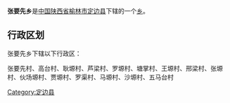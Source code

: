 {{中国乡级行政区
|行政区全称 = 张要先乡
|景观照片文件名 = 
|景观照片描述 = 
|汉语拼音 =
|其他语言 = 
|其他语言名称 = 
|位置图文件名 = 
|位置图描述 = 
|自定义图片=
|上级行政区 = [[陕西省|陕西省]][[榆林市|榆林市]][[定边县|定边县]]
|行政区类别 = [[乡级行政区|乡]]
|行政区划代码 = 
|行政区划 = 
|村委会 = 
|居委会 = 
|建置时间 = 
|领导职位 = 
|领导名称 = 
|政府驻地 = 
|毗邻 = 
|地理坐标 = 
|总面积 = 
|总人口 = 
|户籍人口 = 
|户籍人口年份 = 
|常住人口 = 
|常住人口年份 = 
|人口密度 = 
|GDP = 
|邮政编码 = 
|电话区号 = 
|官方网站 = 
|网站名称 = 
}}
'''张要先乡'''是[[中华人民共和国|中国]][[陕西省|陕西省]][[榆林市|榆林市]][[定边县|定边县]]下辖的一个[[乡级行政区|乡]]。

== 行政区划 ==
张要先乡下辖以下行政区：

张要先村、高台村、耿塬村、芦梁村、罗塬村、塘掌村、王塬村、邢梁村、张塬村、伙场塬村、贾塬村、罗渠村、马塬村、沙塬村、五马台村

{{陕西小作品}}
{{定边县行政区划}}

[[Category:定边县|Category:定边县]]